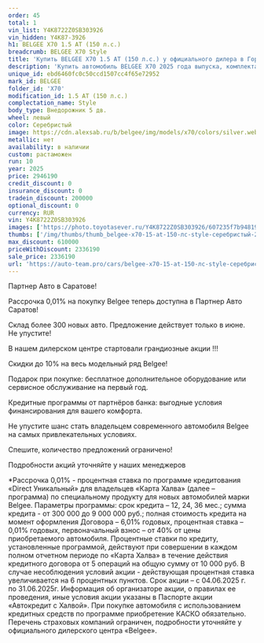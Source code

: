 ```yaml
---
order: 45
total: 1
vin_list: Y4K8722Z0SB303926
vin_hidden: Y4K87-3926
h1: BELGEE X70 1.5 AT (150 л.с.)
breadcrumb: BELGEE X70 Style
title: 'Купить BELGEE X70 1.5 AT (150 л.с.) у официального дилера в Городе'
description: 'Купить автомобиль BELGEE X70 2025 года выпуска, комплектация Style, цвет - Серебристый, двигатель - 1.5 AT (150 л.с.) у официального дилера в г. Город. Стоимость данного автомобиля BELGEE X70 – 2336190'
unique_id: ebd6460fc0c50ccd1507cc4f65e72952
mark_id: BELGEE
folder_id: 'X70'
modification_id: 1.5 AT (150 л.с.)
complectation_name: Style
body_type: Внедорожник 5 дв.
wheel: левый
color: Серебристый
image: https://cdn.alexsab.ru/b/belgee/img/models/x70/colors/silver.webp
metallic: нет
availability: в наличии
custom: растаможен
run: 10
year: 2025
price: 2946190
credit_discount: 0
insurance_discount: 0
tradein_discount: 200000
optional_discount: 0
currency: RUR
vin: Y4K8722Z0SB303926
images: ['https://photo.toyotasever.ru/Y4K8722Z0SB303926/607235f7b94819836ac883bbc54c1b4c.jpeg', 'https://photo.toyotasever.ru/Y4K8722Z0SB303926/d2f6285cd126f8a22f96b20ada8333e3.jpeg', 'https://photo.toyotasever.ru/Y4K8722Z0SB303926/e9e036b8c6156f6febc978d12d9ddf40.jpeg', 'https://photo.toyotasever.ru/Y4K8722Z0SB303926/3d686eb6a4946d53f3a5a54dd7c06f23.jpeg', 'https://photo.toyotasever.ru/Y4K8722Z0SB303926/3a0022329c2291d484f271b3a2188d50.jpeg', 'https://photo.toyotasever.ru/Y4K8722Z0SB303926/fc0e6cbdcb3ea044e54756e142553898.jpeg', 'https://photo.toyotasever.ru/Y4K8722Z0SB303926/c9fa6a4a62e0d94154b19264c89751bc.jpeg', 'https://photo.toyotasever.ru/Y4K8722Z0SB303926/72702033e4f8e53e731aa8d9fca07cb5.jpeg', 'https://photo.toyotasever.ru/Y4K8722Z0SB303926/60bf20bd82c75bb32f1c8f3a5aaafa41.jpeg', 'https://photo.toyotasever.ru/Y4K8722Z0SB303926/a5908f644de1357a28478f4e7a6fc3fd.jpeg']
thumbs: ['/img/thumbs/thumb_belgee-x70-15-at-150-лс-style-серебристый-2025_c1b4c_0.webp', '/img/thumbs/thumb_belgee-x70-15-at-150-лс-style-серебристый-2025_333e3_1.webp', '/img/thumbs/thumb_belgee-x70-15-at-150-лс-style-серебристый-2025_ddf40_2.webp', '/img/thumbs/thumb_belgee-x70-15-at-150-лс-style-серебристый-2025_06f23_3.webp', '/img/thumbs/thumb_belgee-x70-15-at-150-лс-style-серебристый-2025_88d50_4.webp']
max_discount: 610000
priceWithDiscount: 2336190
sale_price: 2336190
url: 'https://auto-team.pro/cars/belgee-x70-15-at-150-лс-style-серебристый-2025/'
---
```

<p>
 Партнер Авто в Саратове!
</p>
<p>
</p>
<p>
 Рассрочка 0,01% на покупку Belgee теперь доступна в Партнер Авто Саратов!
</p>
<p>
 Склад более 300 новых авто. Предложение действует только в июне. He упустите!
</p>
<p>
</p>
<p>
 В нашем дилерском центре стартовали грандиозные акции !!!
</p>
<p>
</p>
<p>
 Скидки дo 10% нa весь модельный ряд Belgee!
</p>
<p>
 Подарок при покупке: бесплатное дополнительное оборудование или сервисное обслуживание на первый год.
</p>
<p>
 Кредитные программы от партнёров банка: выгодные условия финансирования для вашего комфорта.
</p>
<p>
</p>
<p>
 Не упустите шанс стать владельцем современного автомобиля Belgee на самых привлекательных условиях.
</p>
<p>
 Спешите, количество предложений ограничено!
</p>
<p>
</p>
<p>
 Подробности акций уточняйте у наших менеджеров
</p>
<p>
</p>
<p>
 *Рассрочка 0,01% - процентная ставка по программе кредитования «Dirесt Уникальный» для владельцев «Карта Халва» (далее – программа) по специальному продукту для новых автомобилей марки Belgee. Параметры программы: срок кредита – 12, 24, 36 мес.; сумма кредита - от 300 000 до 9 000 000 руб.; полная стоимость кредита на момент оформления Договора – 6,01% годовых, процентная ставка – 0,01% годовых, первоначальный взнос – от 40% от цены приобретаемого автомобиля. Процентные ставки по кредиту, установленные программой, действуют при совершении в каждом полном отчетном периоде по «Карта Халва» в течение действия кредитного договора от 5 операций на общую сумму от 10 000 руб. В случае несоблюдения условий акции - действующая процентная ставка увеличивается на 6 процентных пунктов. Срок акции – с 04.06.2025 г. по 31.06.2025г. Информация об организаторе акции, о правилах ее проведения, иные условия акции указаны в Паспорте акции «Автокредит с Халвой». При покупке автомобиля с использованием кредитных средств по программе приобретение КАСКО обязательно. Перечень страховых компаний ограничен, подробности уточняйте у официального дилерского центра «Belgee».
</p>
